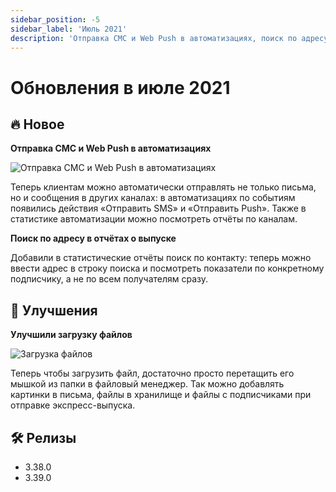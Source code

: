 ```yaml
---
sidebar_position: -5
sidebar_label: 'Июль 2021'
description: 'Отправка СМС и Web Push в автоматизациях, поиск по адресу в отчётах о выпуске, улучшенная загрузка файлов'
---
```



# Обновления в июле 2021

## 🔥 Новое

**Отправка СМС и Web Push в автоматизациях**

<p align="left">
  <img src={automativeSMSWebPush} alt="Отправка СМС и Web Push в автоматизациях" />
</p>

Теперь клиентам можно автоматически отправлять не только письма, но и сообщения в других каналах: в автоматизациях по событиям появились действия «Отправить SMS» и «Отправить Push».
Также в статистике автоматизации можно посмотреть отчёты по каналам.

**Поиск по адресу в отчётах о выпуске**

Добавили в статистические отчёты поиск по контакту: теперь можно ввести адрес в строку поиска и посмотреть показатели по конкретному подписчику, а не по всем получателям сразу.

## 🚀 Улучшения

**Улучшили загрузку файлов**

<p align="left">
  <img src={fileUpload} alt="Загрузка файлов" />
</p>

Теперь чтобы загрузить файл, достаточно просто перетащить его мышкой из папки в файловый менеджер. Так можно добавлять картинки в письма, файлы в хранилище и файлы с подписчиками при отправке экспресс-выпуска.

## 🛠️ Релизы

- 3.38.0
- 3.39.0
